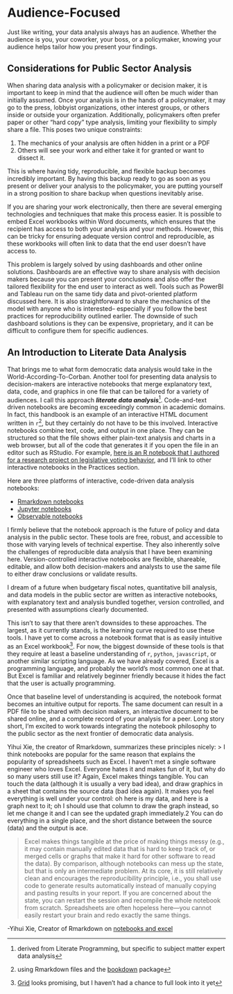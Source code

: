 # Audience-Focused

Just like writing, your data analysis always has an audience. Whether the audience is you, your coworker, your boss, or a policymaker, knowing your audience helps tailor how you present your findings. 


## Considerations for Public Sector Analysis
When sharing data analysis with a policymaker or decision maker, it is important to keep in mind that the audience will often be much wider than initially assumed. Once your analysis is in the hands of a policymaker, it may go to the press, lobbyist organizations, other interest groups, or others inside or outside your organization. Additionally, policymakers often prefer paper or other "hard copy" type analysis, limiting your flexibility to simply share a file. This poses two unique constraints:

1) The mechanics of your analysis are often hidden in a print or a PDF
2) Others will see your work and either take it for granted or want to dissect it. 

This is where having tidy, reproducible, and flexible backup becomes incredibly important. By having this backup ready to go as soon as you present or deliver your analysis to the policymaker, you are putting yourself in a strong position to share backup when questions inevitably arise. 

If you are sharing your work electronically, then there are several emerging technologies and techniques that make this process easier. It is possible to embed Excel workbooks within Word documents, which ensures that the recipient has access to both your analysis and your methods. However, this can be tricky for ensuring adequate version control and reproducible, as these workbooks will often link to data that the end user doesn't have access to. 

This problem is largely solved by using dashboards and other online solutions. Dashboards are an effective way to share analysis with decision makers because you can present your conclusions and also offer the tailored flexibility for the end user to interact as well. Tools such as PowerBI and Tableau run on the same tidy data and pivot-oriented platform discussed here. It is also straightforward to share the mechanics of the model with anyone who is interested-- especially if you follow the best practices for reproducibility outlined earlier. The downside of such dashboard solutions is they can be expensive, proprietary, and it can be difficult to configure them for specific audiences. 

## An Introduction to Literate Data Analysis

That brings me to what form democratic data analysis would take in the World-According-To-Corban. Another tool for presenting data analysis to decision-makers are interactive notebooks that merge explanatory text, data, code, and graphics in one file that can be tailored for a variety of audiences. I call this approach ***literate data analysis***^[derived from Literate Programming, but specific to subject matter expert data analysis]. Code-and-text driven notebooks are becoming exceedingly common in academic domains. In fact, this handbook is an example of an interactive HTML document written in `r`^[using Rmarkdown files and the [bookdown](bookdown.org) package], but they certainly do not have to be this involved. Interactive notebooks combine text, code, and output in one place. They can be structured so that the file shows either plain-text analysis and charts in a web browser, but all of the code that generates it if you open the file in an editor such as RStudio. For example, [here is an R notebook that I authored for a research project on legislative voting behavior](https://nemethc.com/evaluating_legislator_efficiency.nb.html#), and I'll link to other interactive notebooks in the Practices section.  

Here are three platforms of interactive, code-driven data analysis notebooks:

* [Rmarkdown notebooks](https://rmarkdown.rstudio.com)
* [Jupyter notebooks](https://jupyter-notebook.readthedocs.io/en/stable/)
* [Observable notebooks](https://observablehq.com)

I firmly believe that the notebook approach is the future of policy and data analysis in the public sector. These tools are free, robust, and accessible to those with varying levels of technical expertise. They also inherently solve the challenges of reproducible data analysis that I have been examining here. Version-controlled interactive notebooks are flexible, shareable, editable, and allow both decision-makers and analysts to use the same file to either draw conclusions or validate results. 

I dream of a future when budgetary fiscal notes, quantitative bill analysis, and data models in the public sector are written as interactive notebooks, with explanatory text and analysis bundled together, version controlled, and presented with assumptions clearly documented. 

This isn't to say that there aren't downsides to these approaches. The largest, as it currently stands, is the learning curve required to use these tools. I have yet to come across a notebook format that is as easily intuitive as an Excel workbook^[[Grid](https://beta.grid.is/@grid/what-is-grid-yBYeOyirSSKBlknj25F98A) looks promising, but I haven't had a chance to full look into it yet]. For now, the biggest downside of these tools is that they require at least a baseline understanding of `r`, `python`, `javascript`, or another similar scripting language. As we have already covered, Excel is a programming language, and probably the world's most common one at that. But Excel is familiar and relatively beginner friendly because it hides the fact that the user is actually programming. 

Once that baseline level of understanding is acquired, the notebook format becomes an intuitive output for reports. The same document can result in a PDF file to be shared with decision makers, an interactive document to be shared online, and a complete record of your analysis for a peer. Long story short, I'm excited to work towards integrating the notebook philosophy to the public sector as the next frontier of democratic data analysis. 

Yihui Xie, the creator of Rmarkdown, summarizes these principles nicely:
> I think notebooks are popular for the same reason that explains the popularity of spreadsheets such as Excel. I haven’t met a single software engineer who loves Excel. Everyone hates it and makes fun of it, but why do so many users still use it? Again, Excel makes things tangible. You can touch the data (although it is usually a very bad idea), and draw graphics in a sheet that contains the source data (bad idea again). It makes you feel everything is well under your control: oh here is my data, and here is a graph next to it; oh I should use that column to draw the graph instead, so let me change it and I can see the updated graph immediately.2 You can do everything in a single place, and the short distance between the source (data) and the output is ace.

> Excel makes things tangible at the price of making things messy (e.g., it may contain manually edited data that is hard to keep track of, or merged cells or graphs that make it hard for other software to read the data). By comparison, although notebooks can mess up the state, but that is only an intermediate problem. At its core, it is still relatively clean and encourages the reproducibility principle, i.e., you shall use code to generate results automatically instead of manually copying and pasting results in your report. If you are concerned about the state, you can restart the session and recompile the whole notebook from scratch. Spreadsheets are often hopeless here—you cannot easily restart your brain and redo exactly the same things.

-Yihui Xie, Creator of Rmarkdown on [notebooks and excel](https://yihui.org/en/2018/09/notebook-war/)

